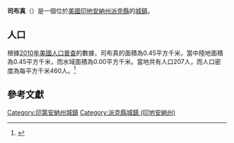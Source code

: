 {{noteTA
|G1=USState
|G2=地名
|G3=Unit
}}
{{Infobox settlement
|name            = 司布真
|native_name = Spurgeon
|settlement_type          = [[鎮|城鎮]]
|image_skyline            = Spurgeon, Indiana.jpg
|imagesize                = 250px
|image_map                = Pike County Indiana Incorporated and Unincorporated areas Spurgeon Highlighted 1872440.svg
|mapsize                  = 250px
|subdivision_type         = [[世界政區索引|國家]]
|subdivision_type1        = [[美国州份|州份]]
|subdivision_type2        = [[印地安納州行政區劃|縣]]
|subdivision_name         = [[美国|美国]]
|subdivision_name1        = [[印地安納州|印地安納州]]
|subdivision_name2        = [[派克縣_(印地安納州)|派克縣]]
|elevation_ft             = 502
|elevation_m              = 153
|timezone                 = [[北美东部时区|CST]]
|area_total_km2           = 0.45
|area_land_km2            = 0.45
|area_water_km2           = 0.00
|area_total_sq_mi         = 
|area_land_sq_mi          = 
|area_water_sq_mi         = 
|population_as_of         = [[2010年美國人口普查|2010]]
|population_footnotes     = 
|population_total         = 207
|population_density_km2   = auto
|population_density_sq_mi = auto
|utc_offset               = -5
|coordinates              = {{coord|38|15|13|N|87|15|28|W|display=inline,title}}
| coor_pinpoint           = 
| coordinates_footnotes   = 
|timezone_DST             = EDT
|utc_offset_DST           = -4
|postal_code_type         = [[美國郵區編號|郵區編號]]
|postal_code              = 47584
|area_code                = {{link-en|电话区号812|Area code 812|812}}
|blank_name = [[地名信息系统|GNIS ID]]
|blank_info = 444435<ref name="GNIS">{{cite gnis|444435|Spurgeon}}</ref>
}}
'''司布真'''（{{lang-en|Spurgeon}}）是一個位於[[美國|美國]][[印地安納州|印地安納州]][[派克縣_(印地安納州)|派克縣]]的[[鎮|城鎮]]。

== 人口 ==
根據[[2010年美國人口普查|2010年美國人口普查]]的數據，司布真的面積為0.45平方千米，當中陸地面積為0.45平方千米，而水域面積為0.00平方千米。當地共有人口207人，而人口密度為每平方千米460人。<ref name="GR8">{{cite web|url=http://factfinder2.census.gov|publisher=[[美国人口调查局|美国人口调查局]]|accessdate=2011-05-14|title=American FactFinder|archive-date=2013-09-11|archive-url=https://web.archive.org/web/20130911234518/http://factfinder2.census.gov/|dead-url=no}}</ref>

== 參考文獻 ==
{{reflist}}
{{派克縣 (印地安納州)}}
{{Indiana-geo-stub}}
{{DEFAULTSORT:Spurgeon, Indiana}}
[[Category:印第安納州城鎮|Category:印第安納州城鎮]]
[[Category:派克縣城鎮_(印地安納州)|Category:派克縣城鎮 (印地安納州)]]